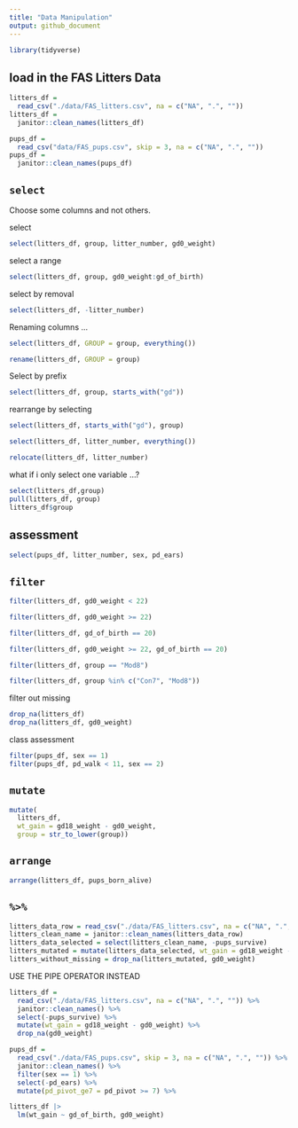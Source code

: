 ```yaml
---
title: "Data Manipulation"
output: github_document
---
```


```r
library(tidyverse)
```

## load in the FAS Litters Data

```r
litters_df = 
  read_csv("./data/FAS_litters.csv", na = c("NA", ".", ""))
litters_df = 
  janitor::clean_names(litters_df)

pups_df =
  read_csv("data/FAS_pups.csv", skip = 3, na = c("NA", ".", ""))
pups_df = 
  janitor::clean_names(pups_df)
```

## `select`

Choose some columns and not others.

select 
```r
select(litters_df, group, litter_number, gd0_weight)
```

select a range

```r
select(litters_df, group, gd0_weight:gd_of_birth)
```

select by removal

```r
select(litters_df, -litter_number)
```

Renaming columns ...

```r
select(litters_df, GROUP = group, everything())
```

```r
rename(litters_df, GROUP = group)
```

Select by prefix

```r
select(litters_df, group, starts_with("gd"))
```

rearrange by selecting

```r
select(litters_df, starts_with("gd"), group)
```

```r
select(litters_df, litter_number, everything())
```

```r
relocate(litters_df, litter_number)
```

what if i only select one variable ...?

```r
select(litters_df,group)
pull(litters_df, group)
litters_df$group
```

## assessment

```r
select(pups_df, litter_number, sex, pd_ears)
```

## `filter`

```r
filter(litters_df, gd0_weight < 22)
```

```r
filter(litters_df, gd0_weight >= 22)
```

```r
filter(litters_df, gd_of_birth == 20)
```

```r
filter(litters_df, gd0_weight >= 22, gd_of_birth == 20)
```

```r
filter(litters_df, group == "Mod8")
```

```r
filter(litters_df, group %in% c("Con7", "Mod8"))
```

filter out missing
```r
drop_na(litters_df)
drop_na(litters_df, gd0_weight)
```

class assessment

```r
filter(pups_df, sex == 1)
filter(pups_df, pd_walk < 11, sex == 2)
```

## `mutate`

```r
mutate(
  litters_df, 
  wt_gain = gd18_weight - gd0_weight,
  group = str_to_lower(group))
```


## `arrange`

```r
arrange(litters_df, pups_born_alive)
```


## `%>%`

```r
litters_data_row = read_csv("./data/FAS_litters.csv", na = c("NA", ".", ""))
litters_clean_name = janitor::clean_names(litters_data_row)
litters_data_selected = select(litters_clean_name, -pups_survive)
litters_mutated = mutate(litters_data_selected, wt_gain = gd18_weight - gd0_weight)
litters_without_missing = drop_na(litters_mutated, gd0_weight)
```

USE THE PIPE OPERATOR INSTEAD

```r
litters_df = 
  read_csv("./data/FAS_litters.csv", na = c("NA", ".", "")) %>%
  janitor::clean_names() %>%
  select(-pups_survive) %>%
  mutate(wt_gain = gd18_weight - gd0_weight) %>%
  drop_na(gd0_weight)
```

```r
pups_df = 
  read_csv("./data/FAS_pups.csv", skip = 3, na = c("NA", ".", "")) %>%
  janitor::clean_names() %>%
  filter(sex == 1) %>%
  select(-pd_ears) %>%
  mutate(pd_pivot_ge7 = pd_pivot >= 7) %>%
```

```r
litters_df |>
  lm(wt_gain ~ gd_of_birth, gd0_weight)
```

